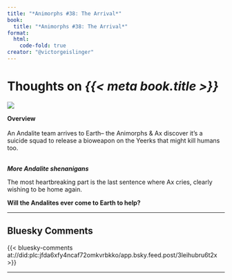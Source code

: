```yaml
---
title: "*Animorphs #38: The Arrival*"
book:
  title: "*Animorphs #38: The Arrival*"
format:
  html:
    code-fold: true
creator: "@victorgeislinger"
---
```


# Thoughts on *{{< meta book.title >}}*

::: {layout="[30,70]"}
![](https://books.google.com/books/content?id=g2YwDwAAQBAJ&printsec=frontcover&img=2)

**Overview** <br/>
<br/>
An Andalite team arrives to Earth– the Animorphs & Ax discover it's a suicide squad to release a bioweapon on the Yeerks that might kill humans too.
<br/>
<br/>


:::


***More Andalite shenanigans***

The most heartbreaking part is the last sentence where Ax cries, clearly wishing to be home again.

**Will the Andalites ever come to Earth to help?**

--- 

:::{.callout-note icon=false}

## Bluesky Comments

{{< bluesky-comments at://did:plc:jfda6xfy4ncaf72omkvrbkko/app.bsky.feed.post/3leihubru6t2x >}}


:::
---